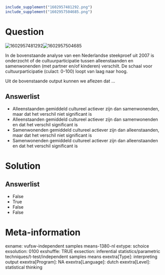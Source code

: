 ```{r, echo = FALSE, results = "hide"}
include_supplement("1602957481292.png")
include_supplement("1602957504685.png")
```

Question
========
<img src="1602957481292.png" class="fr-fic fr-dii tvcss_2"
alt="1602957481292" /><img src="1602957504685.png" class="fr-fic fr-dii tvcss_3"
alt="1602957504685" />  
  
In de bovenstaande analyse van een Nederlandse steekproef uit 2007 is
onderzocht of de cultuurparticipatie tussen alleenstaanden en
samenwonenden (met partner en/of kinderen) verschilt. De schaal voor
cultuurparticipatie (culact: 0-100) loopt van laag naar hoog.  
  
Uit de bovenstaande output kunnen we aflezen dat …

Answerlist
----------
* Alleenstaanden gemiddeld cultureel actiever zijn dan samenwonenden, maar
  dat het verschil niet significant is
* Alleenstaanden gemiddeld cultureel actiever zijn dan samenwonenden en
  dat het verschil significant is
* Samenwonenden gemiddeld cultureel actiever zijn dan alleenstaanden, maar
  dat het verschil niet significant is
* Samenwonenden gemiddeld cultureel actiever zijn dan alleenstaanden en
  dat het verschil significant is

Solution
========










Answerlist
----------
* False
* True
* False
* False

Meta-information
================
exname: vufsw-independent samples means-1380-nl
extype: schoice
exsolution: 0100
exshuffle: TRUE
exsection: inferential statistics/parametric techniques/t-test/independent samples means
exextra[Type]: interpreting output
exextra[Program]: NA
exextra[Language]: dutch
exextra[Level]: statistical thinking

